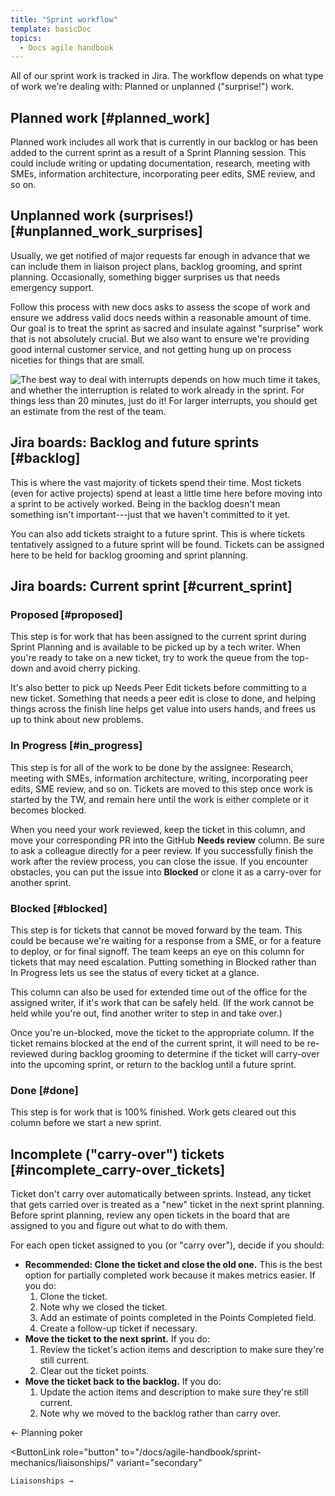 ```yaml
---
title: "Sprint workflow"
template: basicDoc
topics:
  - Docs agile handbook
---
```



All of our sprint work is tracked in Jira. The workflow depends on what type of work we're dealing with: Planned or unplanned ("surprise!") work.

## Planned work [#planned_work]

Planned work includes all work that is currently in our backlog or has been added to the current sprint as a result of a Sprint Planning session. This could include writing or updating documentation, research, meeting with SMEs, information architecture, incorporating peer edits, SME review, and so on.

## Unplanned work (surprises!) [#unplanned_work_surprises]

Usually, we get notified of major requests far enough in advance that we can include them in liaison project plans, backlog grooming, and sprint planning. Occasionally, something bigger surprises us that needs emergency support.

Follow this process with new docs asks to assess the scope of work and ensure we address valid docs needs within a reasonable amount of time. Our goal is to treat the sprint as sacred and insulate against "surprise" work that is not absolutely crucial. But we also want to ensure we're providing good internal customer service, and not getting hung up on process niceties for things that are small.

<img
  title="Workflow and tips for dealing gracefully with interruptions."
  alt="The best way to deal with interrupts depends on how much time it takes, and whether the interruption is related to work already in the sprint. For things less than 20 minutes, just do it! For larger interrupts, you should get an estimate from the rest of the team."
  src={agilehandbookHowtoHandleInterruptions}
/>

## Jira boards: Backlog and future sprints [#backlog]

This is where the vast majority of tickets spend their time. Most tickets (even for active projects) spend at least a little time here before moving into a sprint to be actively worked. Being in the backlog doesn't mean something isn't important---just that we haven't committed to it yet. 

You can also add tickets straight to a future sprint. This is where tickets tentatively assigned to a future sprint will be found. Tickets can be assigned here to be held for backlog grooming and sprint planning. 

## Jira boards: Current sprint [#current_sprint]

### Proposed [#proposed]

This step is for work that has been assigned to the current sprint during Sprint Planning and is available to be picked up by a tech writer. When you're ready to take on a new ticket, try to work the queue from the top-down and avoid cherry picking.

It's also better to pick up Needs Peer Edit tickets before committing to a new ticket. Something that needs a peer edit is close to done, and helping things across the finish line helps get value into users hands, and frees us up to think about new problems.

### In Progress [#in_progress]

This step is for all of the work to be done by the assignee: Research, meeting with SMEs, information architecture, writing, incorporating peer edits, SME review, and so on. Tickets are moved to this step once work is started by the TW, and remain here until the work is either complete or it becomes blocked.

When you need your work reviewed, keep the ticket in this column, and move your corresponding PR into the GitHub **Needs review** column. Be sure to ask a colleague directly for a peer review. If you successfully finish the work after the review process, you can close the issue. If you encounter obstacles, you can put the issue into **Blocked** or clone it as a carry-over for another sprint.

### Blocked [#blocked]

This step is for tickets that cannot be moved forward by the team. This could be because we're waiting for a response from a SME, or for a feature to deploy, or for final signoff. The team keeps an eye on this column for tickets that may need escalation. Putting something in Blocked rather than In Progress lets us see the status of every ticket at a glance.

This column can also be used for extended time out of the office for the assigned writer, if it's work that can be safely held. (If the work cannot be held while you're out, find another writer to step in and take over.)

Once you're un-blocked, move the ticket to the appropriate column. If the ticket remains blocked at the end of the current sprint, it will need to be re-reviewed during backlog grooming to determine if the ticket will carry-over into the upcoming sprint, or return to the backlog until a future sprint.

### Done [#done]

This step is for work that is 100% finished. Work gets cleared out this column before we start a new sprint.

## Incomplete ("carry-over") tickets [#incomplete_carry-over_tickets]

Ticket don't carry over automatically between sprints. Instead, any ticket that gets carried over is treated as a "new" ticket in the next sprint planning. Before sprint planning, review any open tickets in the board that are assigned to you and figure out what to do with them.

For each open ticket assigned to you (or "carry over"), decide if you should:

* **Recommended: Clone the ticket and close the old one.** This is the best option for partially completed work because it makes metrics easier. If you do:
  1. Clone the ticket.
  2. Note why we closed the ticket.
  3. Add an estimate of points completed in the Points Completed field.
  4. Create a follow-up ticket if necessary.
* **Move the ticket to the next sprint.** If you do:
  1. Review the ticket's action items and description to make sure they're still current.
  2. Clear out the ticket points.
* **Move the ticket back to the backlog.** If you do:
  1. Update the action items and description to make sure they're still current.
  2. Note why we moved to the backlog rather than carry over.

<ButtonGroup>
  <ButtonLink
    role="button"
    to="/docs/agile-handbook/sprint-mechanics/planning-poker/"
    variant="secondary"
  >
    ← Planning poker
  </ButtonLink>

  <ButtonLink
    role="button"
    to="/docs/agile-handbook/sprint-mechanics/liaisonships/"
    variant="secondary"
  >
    Liaisonships →
  </ButtonLink>
</ButtonGroup>